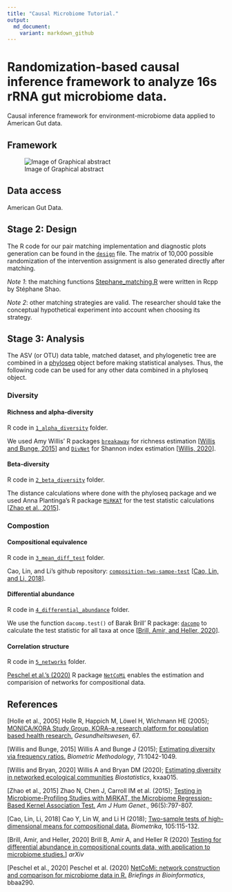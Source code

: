```yaml
---
title: "Causal Microbiome Tutorial."
output:
  md_document:
    variant: markdown_github
---
```


# Randomization-based causal inference framework to analyze 16s rRNA gut microbiome data.

Causal inference framework for environment-microbiome data applied to American Gut data.

## Framework

![Image of Graphical abstract](misc/Fig1_graphical_abstract.png)

## Data access

American Gut Data.

## Stage 2: Design

The R code for our pair matching implementation and diagnostic plots generation can be found in the [`design`](design_AG) file. The matrix of 10,000 possible randomization of the intervention assignment is also generated directly after matching.

*Note 1*: the matching functions [Stephane_matching.R](misc/Stephane_matching.R) were written in Rcpp by Stéphane Shao.

*Note 2*: other matching strategies are valid. The researcher should take the conceptual hypothetical experiment into account when choosing its strategy.

## Stage 3: Analysis

The ASV (or OTU) data table, matched dataset, and phylogenetic tree are combined in a [phyloseq](https://joey711.github.io/phyloseq/) object before making statistical analyses. Thus, the following code can be used for any other data combined in a phyloseq object.

### Diversity

#### Richness and alpha-diversity

R code in [`1_alpha_diversity`](1_alpha_diversity_AG) folder.

We used Amy Willis' R packages [`breakaway`](https://github.com/adw96/breakaway) for richness estimation [[Willis and Bunge, 2015](https://onlinelibrary.wiley.com/doi/abs/10.1111/biom.12332)] and [`DivNet`](https://github.com/adw96/DivNet) for Shannon index estimation [[Willis, 2020](https://academic.oup.com/biostatistics/advance-article-abstract/doi/10.1093/biostatistics/kxaa015/5841114)].

#### Beta-diversity

R code in [`2_beta_diversity`](2_beta_diversity_AG) folder.

The distance calculations where done with the phyloseq package and we used Anna Plantinga's R package [`MiRKAT`](https://cran.r-project.org/web/packages/MiRKAT/index.html) for the test statistic calculations [[Zhao et al., 2015](https://www.ncbi.nlm.nih.gov/pmc/articles/PMC4570290/)].

### Compostion

#### Compositional equivalence

R code in [`3_mean_diff_test`](3_mean_diff_test_AG) folder.
 
Cao, Lin, and Li's github repository: [`composition-two-sampe-test`](https://github.com/yuanpeicao/composition-two-sampe-test) [[Cao, Lin, and Li, 2018](https://academic.oup.com/biomet/article/105/1/115/4591648)].

#### Differential abundance

R code in [`4_differential_abundance`](4_differential_abundance_AG) folder.

We use the function `dacomp.test()` of Barak Brill' R package: [`dacomp`](https://github.com/barakbri/dacomp) to calculate the test statistic for all taxa at once [[Brill, Amir, and Heller, 2020](https://arxiv.org/abs/1904.08937)].

#### Correlation structure

R code in [`5_networks`](5_networks_AG) folder.

[Peschel et al.'s (2020)](https://academic.oup.com/bib/advance-article/doi/10.1093/bib/bbaa290/6017455) R package [`NetCoMi`](https://github.com/stefpeschel/NetCoMi) enables the estimation and comparision of networks for compositional data.

## References

[Holle et al., 2005] Holle R, Happich M, Löwel H, Wichmann HE (2005); [MONICA/KORA Study Group. KORA--a research platform for population based health research.](https://pubmed.ncbi.nlm.nih.gov/16032513/) *Gesundheitswesen*, 67. 

[Willis and Bunge, 2015] Willis A and Bunge J (2015); [Estimating diversity via frequency ratios.](https://onlinelibrary.wiley.com/doi/abs/10.1111/biom.12332) *Biometric Methodology*, 71:1042-1049.

[Willis and Bryan, 2020]  Willis A and Bryan DM (2020); [Estimating diversity in networked ecological communities](https://academic.oup.com/biostatistics/advance-article-abstract/doi/10.1093/biostatistics/kxaa015/5841114) *Biostatistics*, kxaa015.

[Zhao et al., 2015] Zhao N, Chen J, Carroll IM et al. (2015); [Testing in Microbiome-Profiling Studies with MiRKAT, the Microbiome Regression-Based Kernel Association Test.](https://www.ncbi.nlm.nih.gov/pmc/articles/PMC4570290/) *Am J Hum Genet.*, 96(5):797-807.

[Cao, Lin, Li, 2018] Cao Y, Lin W, and Li H (2018); [Two-sample tests of high-dimensional means for compositional data.](https://academic.oup.com/biomet/article/105/1/115/4591648) *Biometrika*, 105:115-132.

[Brill, Amir, and Heller, 2020] Brill B, Amir A, and Heller R (2020) [Testing for differential abundance in compositional counts data, with application to microbiome studies.](https://arxiv.org/abs/1904.08937)] *arXiv*

[Peschel et al., 2020] Peschel et al. (2020) [NetCoMi: network construction and comparison for microbiome data in R.](https://academic.oup.com/bib/advance-article/doi/10.1093/bib/bbaa290/6017455) *Briefings in Bioinformatics*, bbaa290.


